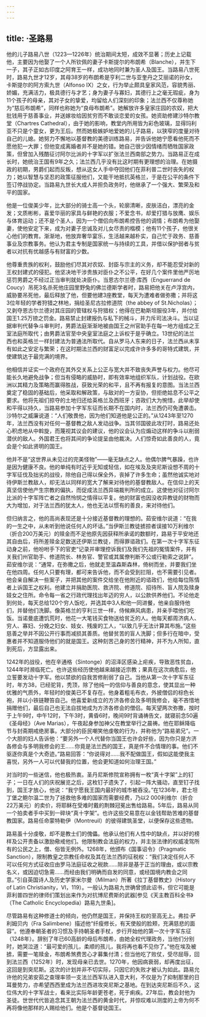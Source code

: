 ```yaml
---
---
---
```

title: ·圣路易
---




他的儿子路易八世（1223—1226年）统治期间太短，成效不显著；历史上记载他，主要因为他娶了一个人所钦佩的妻子卡斯提尔的布朗希（Blanche），并生下一子，其子正如古印度之阿育王一样，成功地同时兼为圣人及国王。当路易八世死时，路易九世才12岁，其母38岁的布朗希是亨利二世与亚奎丹之艾丽诺的孙女，卡斯提尔的阿方索九世（Alfonso Ⅸ）之女，行为举止颇具皇家风范，容貌秀丽、娇媚，充满活力，极具德行与才艺；身为妻子与寡妇，其德行上之毫无瑕疵，身为11个孩子的母亲，其对子女的挚爱，均留给人们深刻的印象；法兰西不仅尊称她为“慈后布朗希”，同样也称她为“良母布朗希”。她解放许多皇家庄园的农奴，把大批钱用于慈善事业，并送嫁妆给因贫穷而不敢谈恋爱的女孩。她资助修建沙特尔教堂（Chartres Cathedral），由于她的影响，教堂内所用皆为彩色玻璃，显得玛利亚不只是个童女，更为王后。然而她极嫉妒地爱她的儿子路易，以狭窄的度量对待自己的儿媳。她努力不懈地以基督教的美德训练路易，并告诉他她宁愿看他死而不愿他犯一大罪；但他变成离婚者并不是她的错。她自己很少因情绪而牺牲国家政策，但曾加入残酷征讨阿尔比派的十字军以扩张法兰西南部之势力。当路易正在成长时，她统治王国有9年之久；法兰西几乎没有比这时期有更理想的治理。在她摄政的初期，男爵们起而反叛，想从这女人手中夺回他们在菲利普二世时丧失的权力；她以智慧与坚忍的政策征服他们，又能干地抵抗英格兰，于是在公平的条件下签订停战协定。当路易九世长大成人并担负政务时，他继承了一个强大、繁荣及和平的国家。

他是一位俊美少年，比大部分的骑士高一个头，轮廓清晰，皮肤洁白，漂亮的金发；文质彬彬，喜爱华丽的家具与鲜艳的衣服；不爱念书，却爱打猎与放鹰、娱乐与体育运动；还不是个圣人，因为一个僧侣向布朗希控告他的调情；布朗希为他娶妻，使他安定下来，成为对妻子忠诚及对儿女尽责的楷模；他有11个孩子，他很关心他们的教育。渐渐地，他放弃奢华宴乐，生活越来越朴实，自己忙于政务、慈善事业及宗教事务。他认为君主专制是国家统一与持续的工具，并借以保护弱者与贫者以对抗有优越感与有财富的少数。

他尊重贵族的权利，鼓励他们尽其对农奴、封臣与宗主的义务，却不能忍受对新的王权封建式的侵犯。他坚决地干涉贵族对臣仆之不公平，在好几个案件里他严厉地惩罚男爵之不经过正当审判就处决臣仆。当恩古尔兰德·库西（Enguerrand de Coucy）吊死3名杀死他庄园里野兔的佛兰德斯学者时，路易把他关在卢浮宫内，威胁要吊死他，最后释放了他，但要他建3座教堂，每天为遭难者做弥撒；并将这3位年轻的学者狩猎之林地，捐给圣尼古拉修道院（the abbey of St.Nicholas）；又剥夺恩古尔兰德对其庄园的管辖权与狩猎权；他得在巴勒斯坦服役3年，并付给国王1.25万镑之罚金。路易禁止封建报仇与私下的械斗，并力斥司法决斗。当以证据审判代替争斗审判时，男爵法庭渐渐地被由国王之州官助手在每一地方组成之王室法庭所取代；由男爵法官至中央皇室法庭之上诉权于是乎确立。13世纪的法兰西也和英格兰一样封建法为普通法所取代。自从罗马人东来的日子，法兰西从未享有如此之安定与繁荣；在这时期法兰西的财富足以完成许许多多的哥特式建筑，并使建筑达于最完满的境界。

他相信并证实一个政府在其外交关系上公正与宽大并不致丧失声誉与权力。他尽可能长久地避免战争；但当有侵略的威胁时，即有效率地组织军队，计划战役。在欧洲以其精力及策略而赢得胜战，获致光荣的和平，且不再有报复的意图。当法兰西奠定了稳固的基础后，他采取和解政策，与敌对的一方妥协，但拒绝姑息不公平之要求。他将先祖们掠夺的土地归还给英格兰及西班牙；咨政们大为惋惜，此举却使和平得以持久，当路易参加十字军东征而长期不在国内时，法兰西仍可免遭袭击。沙特尔之威廉说道：“人们敬畏他，因为他们知道他是公正的。”从1243年至1270年，法兰西没有对任何一基督教之敌人发动战争。当其邻国彼此攻打时，路易还处心积虑地从中斡旋，而蔑视其议会的建议，他的议会认为应煽动这样的争斗以削弱潜伏的敌人。外国君王也将其间的争论提呈由他裁决。人们惊奇如此善良的人，竟会是个如此贤明的国王。

他并不是“这世界从未见过的完美怪物”——毫无缺点之人。他偶尔脾气暴躁，也许是因为健康不良。他的单纯有时近乎无知或轻信，如在埃及及突尼斯设想不周的十字军征伐及拙劣的战役，除他自己得以保全外，丧掉了许多生命；虽然他诚实地对待伊斯兰教敌人，却无法以同样的宽大了解来对待他的基督教敌人。在信仰上的天真坚信使他产生宗教的偏执，而促成法兰西异端裁判所的成立。这使他对征讨阿尔比派的十字军阵亡者之自然怜悯之情得以平复。他的财富也因没收异教徒的财物而大为增加，对于法兰西的犹太人，他也无法以惯有的善良，来对待他们。

但归纳言之，他的高尚表现还是十分接近基督教的理想的。茹安维尔说道：“在我的一生之中，从未听到他说任何人的坏话。”当伊斯兰教徒掳掠者误接10万利维尔（折合200万美元）的赎金而不足他原先因获释所承诺的数额时，路易于平安地还其自由后，将所差赎金足数送还伊斯兰教徒，而得罪谘政们。在第一次十字军东征动身之前，他吩咐手下的官吏“记录并审理控诉我们及我们先祖的冤情案件，并有关我们州官助手、修道院长、林务官、警官或其属僚判断不公或行勒索之说辞”。茹安维尔说：“通常，在弥撒之后，他就走至温森斯森林，倚树而坐，并要我们坐在他四周。任何人只要有理，都可来告诉他，而不会受到拦阻，也不需要引见者。他会亲自解决一些案子，并把其他的案件交给坐在他附近的谘政们，他给每位陈情者上诉国王之权利。他建立并捐助医院、救济院、修道院、招待所、盲人院及赎身妓女之住所。命令每一省之行政代理找出年迈的穷人，以公款供养他们。不论他走到何处，每天总给120个穷人饭吃，并选其中3人和他一同进餐，他亲自服侍他们，并替他们洗脚。像英格兰的亨利三世一样，侍候麻风病患，并亲手喂他们吃饭。当诺曼底遭饥荒时，他花一大笔钱买食物送给贫乏的人。他每天都周济病人、穷人、寡妇、分娩之妇女、妓女、残废的工人，“以致几乎无法计算其布施。”这些慈善之举并不因公开行事而减损其善质。他替贫苦的盲人洗脚；但多行在暗中，受惠者并不知道服侍他们的就是国王。这种刻苦己身的苦行精神，并不为人所知，直到死后，方显露出来。

1242年的战役，他在辛通格（Sintonge）的沼泽区感染上疟疾，导致恶性贫血，1244年时濒临死亡。也许这些经历使他越来越接近宗教；果真在这次病愈后，他立誓要发动十字军。他以禁欲的自我苦修削弱了自己。当他从第一次十字军东征时，年方38，已经驼背，秃顶，除了他纯一的信仰与善良的意念，使其显出一种优雅的气质外，年轻时的俊美已不复存在。他身着粗毛布衣，外披僧侣的棕色长袍，并以小铁链鞭笞自己。他喜爱新成立的方济各修会及多明我修会，毫不吝惜地捐赠他们，最后自己也无法自拔地成为方济各修会的僧侣。每天望两次弥撒，按时于上午9时，中午12时，下午3时，黄昏6时，晚间9时背诵祷告文，就寝前念50遍《圣母经》（Ave Marias），午夜起身参加神父在教堂举行之晨祷。他在耶稣降临节与封斋期戒绝房事。大部分的臣民嘲笑他虔敬的行为，并称他为“路易弟兄”。一个大胆的妇人告诉他：“要另外一个人代替你当国王也许会好些，因为你只是方济各修会与多明我修会的王……你竟是法兰西的国王，真是件不合情理的事。他们不驱逐你真是个大奇迹。”路易回答：“你说得对……我不配做国王，假如这能使我主喜悦，另外一人可以代替我的位置，他会更知道如何治理王国。”

对当时的一些迷信，他也极热衷。圣丹尼斯修院宣称拥有一枚“真十字架”上的钉子；一日在人们的庆祝展览之后，这枚钉子遗失了，引起一阵大骚动，直至钉子找到，国王才放心，他说：“我宁愿我王国内最好的城市被吞没。”在1236年，君士坦丁堡之鲍尔温二世为了拯救他多难的国家而需要经费，乃以2 000利维尔（折合22万美元）的卖价，将耶稣在受难时戴的荆棘冠冕出售给路易。5年后，路易从同一个拍卖者手中买到一碎块“真十字架”。也许这些交易意在以金钱帮助苦难的基督教国家。路易任命蒙特勒伊（Montreuil）的彼得建筑圣堂，以便保存这些遗物。

路易虽十分虔敬，却不是教士们的傀儡。他承认他们有人性中的缺点，并以好的榜样及公开责备以激励儆戒他们。他限制教会法庭的权力，并主张法律的权威凌驾所有的公民之上，僧、俗皆无例外。1268年，他颁布《国事诏令》（Pragmatic Sanction），限制教皇之宗教任命权及其在法兰西的征税权：“我们决定任何人不可以任何方式征收应由罗马法庭征收之税款……除非是基于正当的理由，或以宗教名义，或因迫切急需……而经由我们明确而自发的同意，或经国境内教会之同意。”引自英国诗人及历史学家米尔曼（Milman）所著《拉丁基督教史》（History of Latin Christianity，VI，119）。一般认为路易九世确曾颁此诏书，但它可能是菲利普四世的律师们策划出来作为对抗博尼费斯的武器[参见《天主教百科全书》（The Catholic Encyclopedia）路易九世条]。

尽管路易有这种修道士的倾向，他仍然是国王，并保持王权的至高无上。弗拉·萨利姆贝内（Fra Salimbene）描述他“纤瘦修长，有天使般的脸颊，充满慈悲的面容”。他遵奉朝圣者的习惯及手持朝圣者手杖，步行开始他的第一次十字军东征（1248年）。辞别了年已60高龄的母后布朗希，由她全权代理政务，当他们分别时，她哭泣道：“最可爱的孩儿，柔顺的孩儿，我将再也看不见你了。”他在埃及被掳，需要一笔赎金，布朗希煞费苦心才募集付清；但当他吃了败仗，受尽屈辱，回到法兰西（1252年）时，发现母亲已去世。1270年，他因病衰弱，却再度出征，这回是到突尼斯。这次的计划并非不切实际，只因它的失败才被认为如此。路易允许他的兄弟安茹之查理率领一支法兰西军队进入意大利，不仅是为了抑制那里的日耳曼势力，亦希望西西里成为法兰西进攻突尼斯之基地。在到达突尼斯后不久，这位伟大的十字军战士，看来比实际年龄更苍老，死于痢疾。27年后，教会封他为圣徒。世世代代皆追念其王朝为法兰西的黄金时代，并惊叹难以测度的上帝为何不再将像他那样的人赐给他们。他是个基督徒国王。